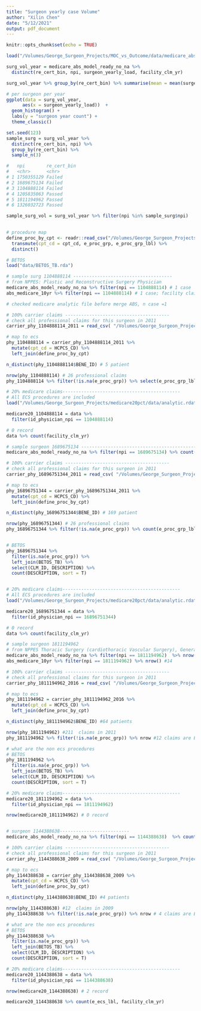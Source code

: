 ```yaml
---
title: "Surgeon yearly case Volume"
author: "Xilin Chen"
date: "5/12/2021"
output: pdf_document
---
```


```r
knitr::opts_chunk$set(echo = TRUE)
```

```r
load("/Volumes/George_Surgeon_Projects/MOC_vs_Outcome/data/medicare_abs_model_ready_no_na.rdata")

surg_vol_year = medicare_abs_model_ready_no_na %>% 
  distinct(re_cert_bin, npi, surgeon_yearly_load, facility_clm_yr) 

surg_vol_year %>% group_by(re_cert_bin) %>% summarise(mean = mean(surgeon_yearly_load))

# per surgeon per year
ggplot(data = surg_vol_year,
      aes(x = surgeon_yearly_load))  +
  geom_histogram() +
  labs(y = "surgeon year count") +
  theme_classic()
```

```r
set.seed(123)
sample_surg = surg_vol_year %>% 
  distinct(re_cert_bin, npi) %>% 
  group_by(re_cert_bin) %>% 
  sample_n(3) 

#   npi        re_cert_bin
#   <chr>      <chr>      
# 1 1750355129 Failed     
# 2 1689675134 Failed     
# 3 1104888114 Failed     
# 4 1205835063 Passed     
# 5 1811194962 Passed     
# 6 1326032723 Passed   

sample_surg_vol = surg_vol_year %>% filter(npi %in% sample_surg$npi)
  
```

```r
# procedure map
define_proc_by_cpt <- readr::read_csv("/Volumes/George_Surgeon_Projects/standardized_medicare_data_using_R/input/all_purchasesd_ECS.csv") %>% 
  transmute(cpt_cd = cpt_cd, e_proc_grp, e_proc_grp_lbl) %>% 
  distinct()

# BETOS
load("data/BETOS_TB.rda")
```

```r
# sample surg 1104888114 -------------------------------------
# from NPPES: Plastic and Reconstructive Surgery Physician
medicare_abs_model_ready_no_na %>% filter(npi == 1104888114) # 1 case
abs_medicare_10yr %>% filter(npi == 1104888114) # 1 case; facility claim March 2011

# checked medicare analytic file before merge ABS, n case =1

# 100% carrier claims ---------------------------------------
# check all professional claims for this surgeon in 2011
carrier_phy_1104888114_2011 = read_csv( "/Volumes/George_Surgeon_Projects/MOC_vs_Outcome/data/QA/carrier_phy_1104888114_2011.csv")

# map to ecs
phy_1104888114 = carrier_phy_1104888114_2011 %>% 
  mutate(cpt_cd = HCPCS_CD) %>% 
  left_join(define_proc_by_cpt)

n_distinct(phy_1104888114$BENE_ID) # 5 patient

nrow(phy_1104888114) # 26 professional claims
phy_1104888114 %>% filter(!is.na(e_proc_grp)) %>% select(e_proc_grp_lbl) # 1 ecs case Mastectomy, simple

# 20% medicare claims--------------------------------------------
# All ECS procedures are included
load("/Volumes/George_Surgeon_Projects/medicare20pct/data/analytic.rdata")

medicare20_1104888114 = data %>% 
  filter(id_physician_npi == 1104888114)

# 0 record
data %>% count(facility_clm_yr)

# sample surgeon 1689675134 -------------------------------------------
medicare_abs_model_ready_no_na %>% filter(npi == 1689675134) %>% count(facility_clm_yr)

# 100% carrier claims ---------------------------------------
# check all professional claims for this surgeon in 2011
carrier_phy_16896751344_2011 = read_csv( "/Volumes/George_Surgeon_Projects/MOC_vs_Outcome/data/QA/carrier_phy_1689675134_2011.csv")

# map to ecs
phy_16896751344 = carrier_phy_16896751344_2011 %>% 
  mutate(cpt_cd = HCPCS_CD) %>% 
  left_join(define_proc_by_cpt)

n_distinct(phy_16896751344$BENE_ID) # 169 patient

nrow(phy_16896751344) # 26 professional claims
phy_16896751344 %>% filter(!is.na(e_proc_grp)) %>% count(e_proc_grp_lbl, sort = T) 


# BETOS
phy_16896751344 %>% 
  filter(is.na(e_proc_grp)) %>% 
  left_join(BETOS_TB) %>% 
  select(CLM_ID, DESCRIPTION) %>% 
  count(DESCRIPTION, sort = T) 


# 20% medicare claims--------------------------------------------
# All ECS procedures are included
load("/Volumes/George_Surgeon_Projects/medicare20pct/data/analytic.rdata")

medicare20_16896751344 = data %>% 
  filter(id_physician_npi == 16896751344)

# 0 record
data %>% count(facility_clm_yr)

```

```r
# sample surgeon 1811194962
# from NPPES Thoracic Surgery (cardiothoracic Vascular Surgery), General Surgery
medicare_abs_model_ready_no_na %>% filter(npi == 1811194962)  %>% nrow() # 14 cases in total; 7 case at year 2016; 6 cases at year 2017
abs_medicare_10yr %>% filter(npi == 1811194962) %>% nrow() #14

# 100% carrier claims ---------------------------------------
# check all professional claims for this surgeon in 2011
carrier_phy_1811194962_2016 = read_csv( "/Volumes/George_Surgeon_Projects/MOC_vs_Outcome/data/QA/carrier_phy_1811194962_2016.csv")

# map to ecs
phy_1811194962 = carrier_phy_1811194962_2016 %>% 
  mutate(cpt_cd = HCPCS_CD) %>% 
  left_join(define_proc_by_cpt)

n_distinct(phy_1811194962$BENE_ID) #64 patients

nrow(phy_1811194962) #211  claims in 2011
phy_1811194962 %>% filter(!is.na(e_proc_grp)) %>% nrow #12 claims are ECS related

# what are the non ecs procedures
# BETOS
phy_1811194962 %>% 
  filter(is.na(e_proc_grp)) %>% 
  left_join(BETOS_TB) %>% 
  select(CLM_ID, DESCRIPTION) %>% 
  count(DESCRIPTION, sort = T)

# 20% medicare claims--------------------------------------------
medicare20_1811194962 = data %>% 
  filter(id_physician_npi == 1811194962)

nrow(medicare20_1811194962) # 0 record


# surgeon 1144388638--------------------------
medicare_abs_model_ready_no_na %>% filter(npi == 1144388638)  %>% count(facility_clm_yr) # 4 cases in total; 2 case at year 2007; 2 cases at year 2009

# 100% carrier claims ---------------------------------------
# check all professional claims for this surgeon in 2011
carrier_phy_1144388638_2009 = read_csv( "/Volumes/George_Surgeon_Projects/MOC_vs_Outcome/data/QA/carrier_phy_1144388638_2009.csv")

# map to ecs
phy_1144388638 = carrier_phy_1144388638_2009 %>% 
  mutate(cpt_cd = HCPCS_CD) %>% 
  left_join(define_proc_by_cpt)

n_distinct(phy_1144388638$BENE_ID) #4 patients

nrow(phy_1144388638) #12  claims in 2009
phy_1144388638 %>% filter(!is.na(e_proc_grp)) %>% nrow # 4 claims are ECS related

# what are the non ecs procedures
# BETOS
phy_1144388638 %>% 
  filter(is.na(e_proc_grp)) %>% 
  left_join(BETOS_TB) %>% 
  select(CLM_ID, DESCRIPTION) %>% 
  count(DESCRIPTION, sort = T)

# 20% medicare claims--------------------------------------------
medicare20_1144388638 = data %>% 
  filter(id_physician_npi == 1144388638)

nrow(medicare20_1144388638) # 2 record

medicare20_1144388638 %>% count(e_ecs_lbl, facility_clm_yr)


```



